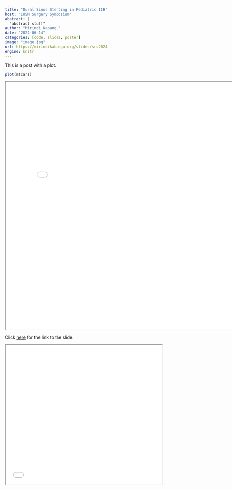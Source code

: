 ```yaml
---
title: "Dural Sinus Stenting in Pediatric IIH"
host: "IUSM Surgery Symposium"
abstract: |
  "abstract stuff"
author: "Mirindi Kabangu"
date: "2024-06-14"
categories: [code, slides, poster]
image: "image.jpg"
url: https://mirindikabangu.org/slides/srs2024
engine: knitr
---
```


This is a post with a plot.

```r
plot(mtcars)
```

<iframe width="800" height="800" src="images/srs2024.pdf">

</iframe>

Click [here](`r rmarkdown::metadata$url`) for the link to the slide. 

<iframe src="`r rmarkdown::metadata$url`" width="100%" height="450px"></iframe>